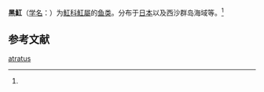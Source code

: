 {{Speciesbox
| name = 黑魟
| status = 
| status_system = 
| image = 
| genus = Dasyatis
| species = atratus
| authority = (Ishiyama et Okada, 1955)<ref name='id5269'>{{cite web| url =http://www.bioinfo.cn/db05/BjdwSpecies.php?action=view&id=5269| title =黑魟| work =《中国动物物种编目数据库》| publisher =中国科学院微生物研究所| author =中国科学院动物研究所| accessdate =2009-04-11| deadurl =yes| archiveurl =https://web.archive.org/web/20131203122335/http://www.bioinfo.cn/db05/BjdwSpecies.php?action=view| archivedate =2013-12-03}}</ref>
}}

'''黑魟'''（[[学名|学名]]：{{lang|la|''Dasyatis atratus''}}）为[[魟科|魟科]][[魟屬|魟屬]]的[[鱼类|鱼类]]。分布于[[日本|日本]]以及西沙群岛海域等。<ref name='id5269'/>

==参考文献==
{{reflist}}

{{Wikispecies|Dasyatis atratus}}
{{Taxonbar|from=Q11179665}}

[[Category:魟屬|atratus]]


{{鱼类小作品}}